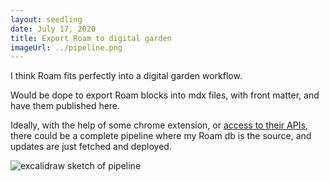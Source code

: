 ```yaml
---
layout: seedling
date: July 17, 2020
title: Export Roam to digital garden
imageUrl: ../pipeline.png
---
```


I think Roam fits perfectly into a digital garden workflow.

Would be dope to export Roam blocks into mdx files, with front matter, and have them published here.

Ideally, with the help of some chrome extension, or [access to their APIs](https://roamresearch.com/), there could be a complete pipeline where my Roam db is the source, and updates are just fetched and deployed.

<img src="../pipeline.png" alt="excalidraw sketch of pipeline"/>
